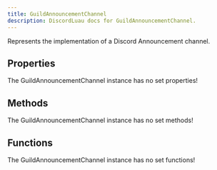 ```yaml
---
title: GuildAnnouncementChannel
description: DiscordLuau docs for GuildAnnouncementChannel.
---
```

[//]: # (This file was automatically compiled through the Generator luau code under this repository)
[//]: # (if you want to edit the documentation of discord-luau, please write changes)
[//]: # (to the discord-luau repository itself, we extract the comments from discord-luau and translate)
[//]: # (them into markdown files that Nextra can interpret!)

[//]: # (----- DOCUMENT IMPORTS ----- )


[//]: # (----- DOCUMENT DESCRIPTION ----- )

Represents the implementation of a Discord Announcement channel.

[//]: # (----- DOCUMENT PROPERTIES ----- )

## Properties

The GuildAnnouncementChannel instance has no set properties!

[//]: # (----- DOCUMENT METHODS ----- )

## Methods

The GuildAnnouncementChannel instance has no set methods!

[//]: # (----- DOCUMENT FUNCTIONS ----- )

## Functions

The GuildAnnouncementChannel instance has no set functions!

